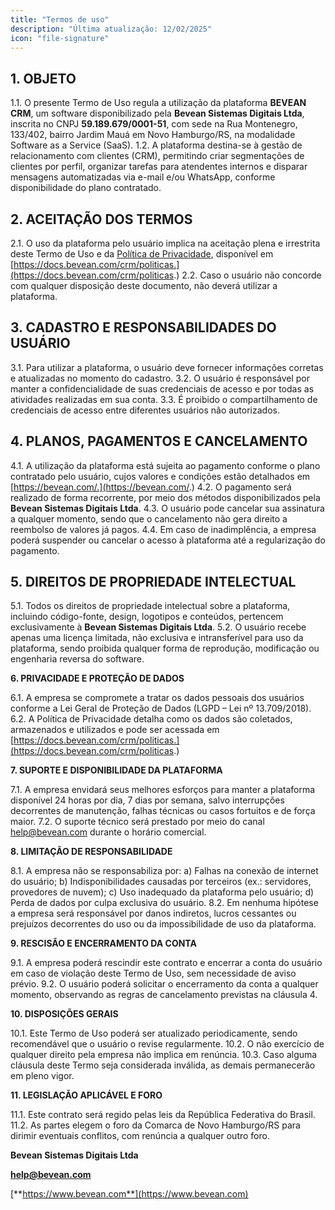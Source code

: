 ```yaml
---
title: "Termos de uso"
description: "Última atualização: 12/02/2025"
icon: "file-signature"
---
```


## **1. OBJETO**

1.1. O presente Termo de Uso regula a utilização da plataforma **BEVEAN CRM**, um software disponibilizado pela **Bevean Sistemas Digitais Ltda**, inscrita no CNPJ **59.189.679/0001-51**, com sede na Rua Montenegro, 133/402, bairro Jardim Mauá em Novo Hamburgo/RS, na modalidade Software as a Service (SaaS).
1.2. A plataforma destina-se à gestão de relacionamento com clientes (CRM), permitindo criar segmentações de clientes por perfil, organizar tarefas para atendentes internos e disparar mensagens automatizadas via e-mail e/ou WhatsApp, conforme disponibilidade do plano contratado.

## **2. ACEITAÇÃO DOS TERMOS**

2.1. O uso da plataforma pelo usuário implica na aceitação plena e irrestrita deste Termo de Uso e da [Política de Privacidade](https://docs.bevean.com/crm/politicas), disponível em [https://docs.bevean.com/crm/politicas.](https://docs.bevean.com/crm/politicas.)
2.2. Caso o usuário não concorde com qualquer disposição deste documento, não deverá utilizar a plataforma.

## **3. CADASTRO E RESPONSABILIDADES DO USUÁRIO**

3.1. Para utilizar a plataforma, o usuário deve fornecer informações corretas e atualizadas no momento do cadastro.
3.2. O usuário é responsável por manter a confidencialidade de suas credenciais de acesso e por todas as atividades realizadas em sua conta.
3.3. É proibido o compartilhamento de credenciais de acesso entre diferentes usuários não autorizados.

## **4. PLANOS, PAGAMENTOS E CANCELAMENTO**

4.1. A utilização da plataforma está sujeita ao pagamento conforme o plano contratado pelo usuário, cujos valores e condições estão detalhados em [https://bevean.com/.](https://bevean.com/.)
4.2. O pagamento será realizado de forma recorrente, por meio dos métodos disponibilizados pela **Bevean Sistemas Digitais Ltda**.
4.3. O usuário pode cancelar sua assinatura a qualquer momento, sendo que o cancelamento não gera direito a reembolso de valores já pagos.
4.4. Em caso de inadimplência, a empresa poderá suspender ou cancelar o acesso à plataforma até a regularização do pagamento.

## **5. DIREITOS DE PROPRIEDADE INTELECTUAL**

5.1. Todos os direitos de propriedade intelectual sobre a plataforma, incluindo código-fonte, design, logotipos e conteúdos, pertencem exclusivamente à **Bevean Sistemas Digitais Ltda**.
5.2. O usuário recebe apenas uma licença limitada, não exclusiva e intransferível para uso da plataforma, sendo proibida qualquer forma de reprodução, modificação ou engenharia reversa do software.

**6. PRIVACIDADE E PROTEÇÃO DE DADOS**



6.1. A empresa se compromete a tratar os dados pessoais dos usuários conforme a Lei Geral de Proteção de Dados (LGPD – Lei nº 13.709/2018).
6.2. A Política de Privacidade detalha como os dados são coletados, armazenados e utilizados e pode ser acessada em [https://docs.bevean.com/crm/politicas.](https://docs.bevean.com/crm/politicas.)

**7. SUPORTE E DISPONIBILIDADE DA PLATAFORMA**



7.1. A empresa envidará seus melhores esforços para manter a plataforma disponível 24 horas por dia, 7 dias por semana, salvo interrupções decorrentes de manutenção, falhas técnicas ou casos fortuitos e de força maior.
7.2. O suporte técnico será prestado por meio do canal [help@bevean.com](mailto:help@bevean.com) durante o horário comercial.

**8. LIMITAÇÃO DE RESPONSABILIDADE**



8.1. A empresa não se responsabiliza por:
a) Falhas na conexão de internet do usuário;
b) Indisponibilidades causadas por terceiros (ex.: servidores, provedores de nuvem);
c) Uso inadequado da plataforma pelo usuário;
d) Perda de dados por culpa exclusiva do usuário.
8.2. Em nenhuma hipótese a empresa será responsável por danos indiretos, lucros cessantes ou prejuízos decorrentes do uso ou da impossibilidade de uso da plataforma.

**9. RESCISÃO E ENCERRAMENTO DA CONTA**



9.1. A empresa poderá rescindir este contrato e encerrar a conta do usuário em caso de violação deste Termo de Uso, sem necessidade de aviso prévio.
9.2. O usuário poderá solicitar o encerramento da conta a qualquer momento, observando as regras de cancelamento previstas na cláusula 4.

**10. DISPOSIÇÕES GERAIS**



10.1. Este Termo de Uso poderá ser atualizado periodicamente, sendo recomendável que o usuário o revise regularmente.
10.2. O não exercício de qualquer direito pela empresa não implica em renúncia.
10.3. Caso alguma cláusula deste Termo seja considerada inválida, as demais permanecerão em pleno vigor.

**11. LEGISLAÇÃO APLICÁVEL E FORO**



11.1. Este contrato será regido pelas leis da República Federativa do Brasil.
11.2. As partes elegem o foro da Comarca de Novo Hamburgo/RS para dirimir eventuais conflitos, com renúncia a qualquer outro foro.



**Bevean Sistemas Digitais Ltda**

[**help@bevean.com**](mailto:help@bevean.com)

[**https://www.bevean.com**](https://www.bevean.com)